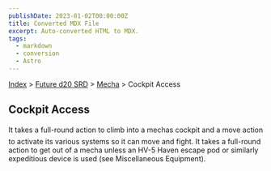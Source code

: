 ```yaml
---
publishDate: 2023-01-02T00:00:00Z
title: Converted MDX File
excerpt: Auto-converted HTML to MDX.
tags:
  - markdown
  - conversion
  - Astro
---
```






[Index](-index) > [Future d20 SRD](future-d20-srd-index) > [Mecha](future-d20-srd-mecha-index) > Cockpit Access




## Cockpit Access


It takes a full-round action to climb into a mechas cockpit and a move action to activate its various systems so it can move and fight. It takes a full-round action to get out of a mecha unless an HV-5 Haven escape pod or similarly expeditious device is used (see Miscellaneous Equipment).



